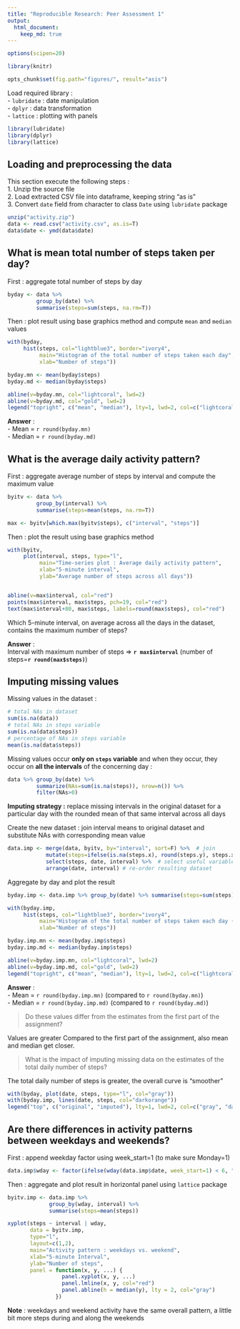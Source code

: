 ```yaml
---
title: "Reproducible Research: Peer Assessment 1"
output: 
  html_document:
    keep_md: true
---
```


```r
options(scipen=20)

library(knitr) 

opts_chunk$set(fig.path="figures/", result="asis")
```


Load required library :  
- `lubridate` : date manipulation  
- `dplyr` : data transformation  
- `lattice` : plotting with panels  

```r
library(lubridate)
library(dplyr)
library(lattice)
```

## Loading and preprocessing the data

This section execute the following steps :  
1. Unzip the source file  
2. Load extracted CSV file into dataframe, keeping string "as is"  
3. Convert `date` field from character to class `Date` using `lubridate` package  

```r
unzip("activity.zip")
data <- read.csv("activity.csv", as.is=T)
data$date <- ymd(data$date)
```


## What is mean total number of steps taken per day?

First : aggregate total number of steps by day

```r
byday <- data %>% 
         group_by(date) %>% 
         summarise(steps=sum(steps, na.rm=T))
```


Then : plot result using base graphics method and compute `mean` and `median` values

```r
with(byday, 
     hist(steps, col="lightblue3", border="ivory4",
          main="Histogram of the total number of steps taken each day",
          xlab="Number of steps"))

byday.mn <- mean(byday$steps)
byday.md <- median(byday$steps)

abline(v=byday.mn, col="lightcoral", lwd=2)
abline(v=byday.md, col="gold", lwd=2)
legend("topright", c("mean", "median"), lty=1, lwd=2, col=c("lightcoral", "gold"), bty="n")
```

**Answer** :  
- Mean = `r round(byday.mn)`    
- Median = `r round(byday.md)`

## What is the average daily activity pattern?

First : aggregate average number of steps by interval and compute the maximum value

```r
byitv <- data %>% 
         group_by(interval) %>% 
         summarise(steps=mean(steps, na.rm=T))

max <- byitv[which.max(byitv$steps), c("interval", "steps")]
```

Then : plot the result using base graphics method

```r
with(byitv, 
     plot(interval, steps, type="l",
          main="Time-series plot : Average daily activity pattern",
          xlab="5-minute interval",
          ylab="Average number of steps across all days"))


abline(v=max$interval, col="red")
points(max$interval, max$steps, pch=19, col="red")
text(max$interval+80, max$steps, labels=round(max$steps), col="red")
```

Which 5-minute interval, on average across all the days in the dataset, contains the maximum number of steps?  
  
**Answer** :   
Interval with maximum number of steps => **`r max$interval`** (number of steps=**`r round(max$steps)`**)

## Imputing missing values

Missing values in the dataset :

```r
# total NAs in dataset
sum(is.na(data))
# total NAs in steps variable
sum(is.na(data$steps))
# percentage of NAs in steps variable
mean(is.na(data$steps))
```

Missing values occur **only on `steps` variable** and when they occur, they occur on **all the intervals** of the concerning day :

```r
data %>% group_by(date) %>%
         summarize(NAs=sum(is.na(steps)), nrow=n()) %>%
         filter(NAs>0)
```


**Imputing strategy :** replace missing intervals in the original dataset for a particular day with the rounded mean of that same interval across all days  

Create the new dataset : join interval means to original dataset and substitute NAs with corresponding mean value

```r
data.imp <- merge(data, byitv, by="interval", sort=F) %>%  # join
            mutate(steps=ifelse(is.na(steps.x), round(steps.y), steps.x)) %>%  # substitute
            select(steps, date, interval) %>%  # select useful variables
            arrange(date, interval) # re-order resulting dataset
```

Aggregate by day and plot the result 

```r
byday.imp <- data.imp %>% group_by(date) %>% summarise(steps=sum(steps))

with(byday.imp,
     hist(steps, col="lightblue3", border="ivory4",
          main="Histogram of the total number of steps taken each day (imputed dataset)",
          xlab="Number of steps"))

byday.imp.mn <- mean(byday.imp$steps)
byday.imp.md <- median(byday.imp$steps)

abline(v=byday.imp.mn, col="lightcoral", lwd=2)
abline(v=byday.imp.md, col="gold", lwd=2)
legend("topright", c("mean", "median"), lty=1, lwd=2, col=c("lightcoral", "gold"), bty="n")

```

**Answer** :  
- Mean = `r round(byday.imp.mn)` (compared to `r round(byday.mn)`)    
- Median = `r round(byday.imp.md)` (compared to `r round(byday.md)`)

> Do these values differ from the estimates from the first part of the assignment?  

Values are greater Compared to the first part of the assignment, also mean and median get closer.


> What is the impact of imputing missing data on the estimates of the total daily number of steps?  

The total daily number of steps is greater, the overall curve is "smoother" 

```r
with(byday, plot(date, steps, type="l", col="gray"))
with(byday.imp, lines(date, steps, col="darkorange"))
legend("top", c("original", "imputed"), lty=1, lwd=2, col=c("gray", "darkorange"), bty="n")
```


## Are there differences in activity patterns between weekdays and weekends?

First : append weekday factor using week_start=1 (to make sure Monday=1)

```r
data.imp$wday <- factor(ifelse(wday(data.imp$date, week_start=1) < 6, "weekday", "weekend"))
```

Then : aggregate and plot result in horizontal panel using `lattice` package

```r
byitv.imp <- data.imp %>% 
             group_by(wday, interval) %>% 
             summarise(steps=mean(steps))

xyplot(steps ~ interval | wday, 
       data = byitv.imp, 
       type="l",
       layout=c(1,2),
       main="Activity pattern : weekdays vs. weekend",
       xlab="5-minute Interval",
       ylab="Number of steps",
       panel = function(x, y, ...) {
                 panel.xyplot(x, y, ...)
                 panel.lmline(x, y, col="red")
                 panel.abline(h = median(y), lty = 2, col="gray")
               })
```
  

**Note** : weekdays and weekend activity have the same overall pattern, a little bit more steps during and along the weekends
